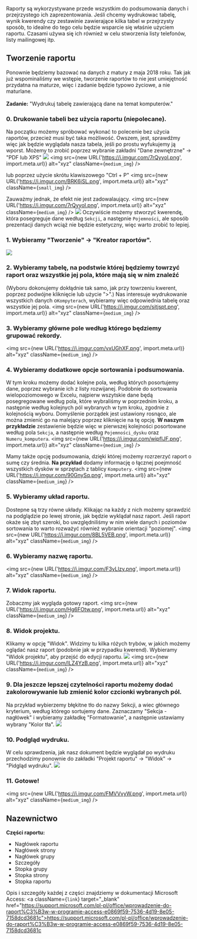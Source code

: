 Raporty są wykorzystywane przede wszystkim do podsumowania danych i przejrzystego ich zaprezentowania. 
Jeśli chcemy wydrukowac tabelę, wynik kwerendy czy zestawinie zawierające kilka tabel w przejrzysty sposób, 
to idealne do tego celu będzie wsparcie się właśnie użyciem raportu. Czasami używa się ich również w celu stworzenia 
listy telefonów, listy mailingowej itp.

## Tworzenie raportu
Ponownie będziemy bazować na danych z matury z maja 2018 roku. Tak jak już wspominaliśmy we wstępie, tworzenie raportów to 
nie jest umiejętność przydatna na maturze, więc i zadanie będzie typowo życiowe, a nie maturlane. <br/><br/>
**Zadanie:** "Wydrukuj tabelę zawierającą dane na temat komputerów." <br/>

### 0. Drukowanie tabeli bez użycia raportu (niepolecane).
Na początku możemy spróbować wykonać to polecenie bez użycia raportów, przecież musi być taka możliwość. 
Owszem, jest, sprawdźmy więc jak będzie wyglądała nasza tabela, jeśli po prostu wyfukujemy ją wporst.
Możemy to zrobić poprzez wybranie zakładni "Dane zewnętrzne" -> "PDF lub XPS" 
![](https://i.imgur.com/aysQXCh.png)
<img src={new URL('https://i.imgur.com/7rQyyoI.png', import.meta.url)} alt="xyz" className={`medium_img`} />

lub poprzez użycie skrótu klawiszowego "Ctrl + P"
<img src={new URL('https://i.imgur.com/BRK6iSL.png', import.meta.url)} alt="xyz" className={`small_img`} />

Zauważmy jednak, że efekt nie jest zadowalaujący.
<img src={new URL('https://i.imgur.com/7rQyyoI.png', import.meta.url)} alt="xyz" className={`medium_img`} />
![](https://i.imgur.com/je8NA5j.png)
Oczywiście możemy stworzyć kwerendę, która posegreguje dane według `Sekcji`, a następnie `Pojemności`, 
ale sposób prezentacji danych wciąż nie będzie estetyczny, więc warto zrobić to lepiej.

### 1. Wybieramy "Tworzenie" -> "Kreator raportów".
![](https://i.imgur.com/ncV4FKF.png)

### 2. Wybieramy tabelę, na podstwie której będziemy towrzyć raport oraz wszystkie jej pola, które mają się w nim znaleźć
(Wyboru dokonujemy dokłądnie tak samo, jak przy towrzeniu kwerent, poprzez podwójne kliknięcie lub użycie ">".)
Nas interesuje wydrukowanie wszystkich danych o`Kompyterach`, wybieramy więc odpowiednia tabelę oraz wszystkie jej pola.
<img src={new URL('https://i.imgur.com/sitjspt.png', import.meta.url)} alt="xyz" className={`medium_img`} />

### 3. Wybieramy główne pole według którego będziemy grupować rekordy.
<img src={new URL('https://i.imgur.com/vxUGhXF.png', import.meta.url)} alt="xyz" className={`medium_img`} />

### 4. Wybieramy dodatkowe opcje sortowania i podsumowania.
W tym kroku możemy dodać kolejne pola, według których posortujemy dane, poprzez wybranie ich z listy rozwijanej. 
Podobnie do sortowania wielopoziomowego w Excelu, najpierw wszytskie dane będą posegregowane według pola, 
które wybraliśmy w poprzednim kroku, a następnie według kolejnych pól wybranych w tym kroku, zgodnie z kolejnością wyboru. 
Domyślenie porządek jest ustawiony rosnąco, ale można zmienić go na malejący poprzez kliknięcie na tę opcję.
**W naszym przykładzie** zestawienie będzie więc w pierwszej kolejności posortowane według pola `Sekcja`, 
a następnie według `Pojemności_dysku` oraz `Numeru_komputera`.
<img src={new URL('https://i.imgur.com/wipflJF.png', import.meta.url)} alt="xyz" className={`medium_img`} />

Mamy także opcję podsumowania, dzięki której możemy rozrzerzyć raport o sumę czy średnia. 
**Na przykład** dodamy informację o łącznej poejmność wszystkich dysków w sprzętach z tablicy `Komputery`.
<img src={new URL('https://i.imgur.com/90GnySq.png', import.meta.url)} alt="xyz" className={`medium_img`} />

### 5. Wybieramy układ raportu.
Dostepne są trzy równe układy. Klikając na każdy z nich możemy sprawdzić na podglądzie po lewej stronie, 
jak będzie wyklądał nasz raport. Jeśli raport okaże się zbyt szeroki, bo uwzględniliśmy w nim wiele danych 
i poziomów sortowania to warto rozważyć również wybranie orientacji "poziomej".
<img src={new URL('https://i.imgur.com/8BL5VEB.png', import.meta.url)} alt="xyz" className={`medium_img`} />

### 6. Wybieramy nazwę raportu.
<img src={new URL('https://i.imgur.com/F3yLlzy.png', import.meta.url)} alt="xyz" className={`medium_img`} />


### 7. Widok raportu.
Zobaczmy jak wygląda gotowy raport.
<img src={new URL('https://i.imgur.com/Hg6FOtw.png', import.meta.url)} alt="xyz" className={`medium_img`} />

### 8. Widok projektu.
Klikamy w opcję "Widok". Widzimy tu kilka różych trybów, w jakich możemy oglądać nasz raport (podobnie jak w przypadku kwerend). 
Wybieramy "Widok projektu", aby przejść do edycji raportu.
![](https://i.imgur.com/HPZ7QKC.png)
<img src={new URL('https://i.imgur.com/ILZ4YzB.png', import.meta.url)} alt="xyz" className={`medium_img`} />



### 9. Dla jeszcze lepszej czytelności raportu możemy dodać zakolorowywanie lub zmienić kolor czcionki wybranych pól.
Na przykład wybierzemy błękitne tło do nazwy Sekcji, a wiec głównego kryterium, według którego sortujemy dane.
Zaznaczamy "Sekcja - nagłówek" i wybieramy zakładkę "Formatowanie", a następnie ustawiamy wybrany "Kolor tła".
![](https://i.imgur.com/tElJruM.png)


### 10. Podgląd wydruku.
W celu sprawdzenia, jak nasz dokument będzie wyglądał po wydruku przechodzimy ponownie do zakładki 
"Projekt raportu" -> "Widok" -> "Pidgląd wydruku".
![](https://i.imgur.com/W70O0c2.png)

### 11. Gotowe!
<img src={new URL('https://i.imgur.com/FMVVvyW.png', import.meta.url)} alt="xyz" className={`medium_img`} />

## Nazewnictwo

**Części raportu:**
* Nagłówek raportu
* Nagłówek strony 
* Nagłówek grupy
* Szczegóły
* Stopka grupy
* Stopka strony
* Stopka raportu 

Opis i szczegóły każdej z części znajdziemy w dokumentacji Microsoft Access: 
<a className={`link`} target="_blank" href="https://support.microsoft.com/pl-pl/office/wprowadzenie-do-raport%C3%B3w-w-programie-access-e0869f59-7536-4d19-8e05-7158dcd3681c">https://support.microsoft.com/pl-pl/office/wprowadzenie-do-raport%C3%B3w-w-programie-access-e0869f59-7536-4d19-8e05-7158dcd3681c</a>










